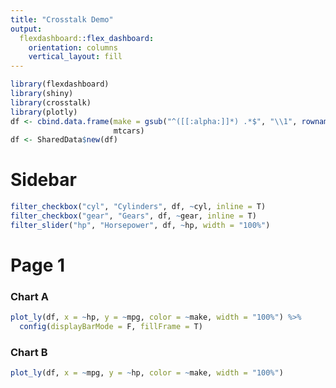 ```yaml
---
title: "Crosstalk Demo"
output: 
  flexdashboard::flex_dashboard:
    orientation: columns
    vertical_layout: fill
---
```


```r
library(flexdashboard)
library(shiny)
library(crosstalk)
library(plotly)
df <- cbind.data.frame(make = gsub("^([[:alpha:]]*) .*$", "\\1", rownames(mtcars)), 
                       mtcars)
df <- SharedData$new(df)
```

Sidebar {.sidebar}
=======================================================================
```r
filter_checkbox("cyl", "Cylinders", df, ~cyl, inline = T)
filter_checkbox("gear", "Gears", df, ~gear, inline = T)
filter_slider("hp", "Horsepower", df, ~hp, width = "100%")
```

Page 1
=======================================================================
### Chart A

```r
plot_ly(df, x = ~hp, y = ~mpg, color = ~make, width = "100%") %>%
  config(displayBarMode = F, fillFrame = T)
```

### Chart B

```r
plot_ly(df, x = ~mpg, y = ~hp, color = ~make, width = "100%")
```

